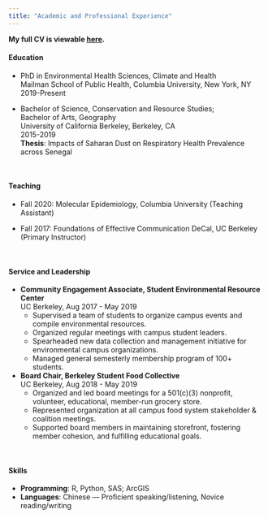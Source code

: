 ```yaml
---
title: "Academic and Professional Experience"
---
```


**My full CV is viewable [here](MaggieLi_CV_11.03.20.pdf).**

#### Education
* PhD in Environmental Health Sciences, Climate and Health \
  Mailman School of Public Health, Columbia University, New York, NY \
  2019-Present

*	Bachelor of Science, Conservation and Resource Studies; \
  Bachelor of Arts, Geography \
	University of California Berkeley, Berkeley, CA  \
	2015-2019 \
	**Thesis**: Impacts of Saharan Dust on Respiratory Health Prevalence across Senegal
	
<br>

#### Teaching
* Fall 2020: Molecular Epidemiology, Columbia University (Teaching Assistant)

* Fall 2017: Foundations of Effective Communication DeCal, UC Berkeley (Primary Instructor)

<br>

#### Service and Leadership
* **Community Engagement Associate, Student Environmental Resource Center** \
  UC Berkeley, Aug 2017 - May 2019 \
  + Supervised a team of students to organize campus events and compile environmental resources.
  + Organized regular meetings with campus student leaders.
  + Spearheaded new data collection and management initiative for environmental campus organizations.
  + Managed general semesterly membership program of 100+ students.
  
* **Board Chair, Berkeley Student Food Collective** \
  UC Berkeley, Aug 2018 - May 2019 \
  + Organized and led board meetings for a 501(c)(3) nonprofit, volunteer, educational, member-run grocery store.
  + Represented organization at all campus food system stakeholder & coalition meetings.
  + Supported board members in maintaining storefront, fostering member cohesion, and fulfilling educational goals.

<br>

#### Skills
* **Programming**: R, Python, SAS; ArcGIS
* **Languages**: Chinese — Proficient speaking/listening, Novice reading/writing